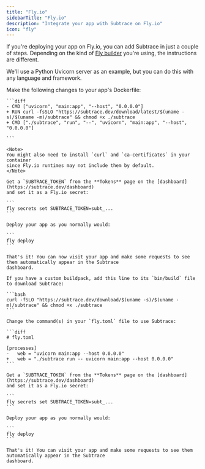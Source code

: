 ```yaml
---
title: "Fly.io"
sidebarTitle: "Fly.io"
description: "Integrate your app with Subtrace on Fly.io"
icon: "fly"
---
```


If you're deploying your app on Fly.io, you can add Subtrace in just a couple of steps.
Depending on the kind of [Fly builder](https://fly.io/docs/reference/builders) you're using,
the instructions are different.

We'll use a Python Uvicorn server as an example, but you can do this with any language and framework.

<Tabs>
  <Tab title="Dockerfile">
    Make the following changes to your app's Dockerfile:

    ```diff
    - CMD ["uvicorn", "main:app", "--host", "0.0.0.0"]
    + RUN curl -fsSLO "https://subtrace.dev/download/latest/$(uname -s)/$(uname -m)/subtrace" && chmod +x ./subtrace
    + CMD ["./subtrace", "run", "--", "uvicorn", "main:app", "--host", "0.0.0.0"]

    ```

    <Note>
    You might also need to install `curl` and `ca-certificates` in your container
    since Fly.io runtimes may not include them by default.
    </Note>

    Get a `SUBTRACE_TOKEN` from the **Tokens** page on the [dashboard](https://subtrace.dev/dashboard)
    and set it as a Fly.io secret:

    ```
    fly secrets set SUBTRACE_TOKEN=subt_...
    ```

    Deploy your app as you normally would:

    ```
    fly deploy
    ```

    That's it! You can now visit your app and make some requests to see them automatically appear in the Subtrace
    dashboard.

  </Tab>
  <Tab title="Buildpacks">

    If you have a custom buildpack, add this line to its `bin/build` file to download Subtrace:

    ```bash
    curl -fSLO "https://subtrace.dev/download/$(uname -s)/$(uname -m)/subtrace" && chmod +x ./subtrace
    ```

    Change the command(s) in your `fly.toml` file to use Subtrace:

    ```diff
    # fly.toml

    [processes]
    -   web = "uvicorn main:app --host 0.0.0.0"
    +   web = "./subtrace run -- uvicorn main:app --host 0.0.0.0"
    ```

    Get a `SUBTRACE_TOKEN` from the **Tokens** page on the [dashboard](https://subtrace.dev/dashboard)
    and set it as a Fly.io secret:

    ```
    fly secrets set SUBTRACE_TOKEN=subt_...
    ```

    Deploy your app as you normally would:

    ```
    fly deploy
    ```

    That's it! You can visit your app and make some requests to see them automatically appear in the Subtrace
    dashboard.

  </Tab>
</Tabs>
